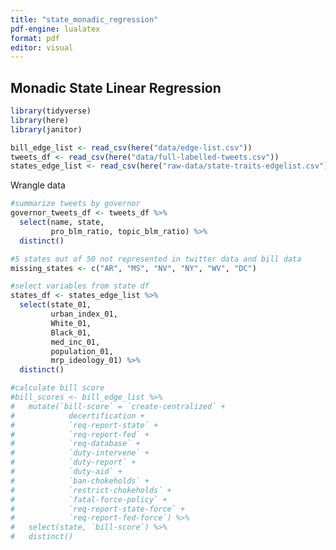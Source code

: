 ```yaml
---
title: "state_monadic_regression"
pdf-engine: lualatex
format: pdf
editor: visual
---
```


## Monadic State Linear Regression

```r
library(tidyverse)
library(here)
library(janitor)

bill_edge_list <- read_csv(here("data/edge-list.csv"))
tweets_df <- read_csv(here("data/full-labelled-tweets.csv"))
states_edge_list <- read_csv(here("raw-data/state-traits-edgelist.csv"))
```

Wrangle data

```r
#summarize tweets by governor
governor_tweets_df <- tweets_df %>% 
  select(name, state, 
         pro_blm_ratio, topic_blm_ratio) %>% 
  distinct() 

#5 states out of 50 not represented in twitter data and bill data
missing_states <- c("AR", "MS", "NV", "NY", "WV", "DC")

#select variables from state df
states_df <- states_edge_list %>% 
  select(state_01,
         urban_index_01,
         White_01,
         Black_01,
         med_inc_01,
         population_01,
         mrp_ideology_01) %>% 
  distinct()

#calculate bill score 
#bill_scores <- bill_edge_list %>% 
#   mutate(`bill-score` = `create-centralized` +
#            decertification +
#            `req-report-state` +
#            `req-report-fed` +
#            `req-database` +
#            `duty-intervene` +
#            `duty-report` +
#            `duty-aid` +
#            `ban-chokeholds` +
#            `restrict-chokeholds` +
#            `fatal-force-policy` +
#            `req-report-state-force` +
#            `req-report-fed-force`) %>% 
#   select(state, `bill-score`) %>% 
#   distinct()

  
```

<!-- Merge into full edge list -->

<!-- ```{r} -->
<!-- #merge gov tweets with state bills -->
<!-- merged_edge_list <- bill_scores %>%  -->
<!--   left_join(governor_tweets_df, by = "state") -->

<!-- #merge with state traits -->
<!-- full_edge_list <- merged_edge_list %>%  -->
<!--   left_join(states_df, by = c("state" = "state_01"))%>%  -->
<!--   clean_names() %>%  -->
<!--   filter(!(state %in% missing_states)) %>%  -->
<!--   filter(bill_score > 0)  #remove states w no bill adoptions -->

<!-- #write.csv(full_edge_list, "data/full-edge-list.csv") -->

<!-- ``` -->

<!-- Linear Regressions -->
<!-- ```{r} -->
<!-- #of pro blm tweet ratio -->
<!-- pro_blm_mod <- lm(bill_score ~  -->
<!--             pro_blm_ratio +  -->
<!--             urban_index_01 +  -->
<!--             white_01 + black_01 +  -->
<!--             med_inc_01 +  -->
<!--             population_01 +  -->
<!--             mrp_ideology_01, data = full_edge_list) -->

<!-- summ <- summary(pro_blm_mod) -->
<!-- summ$coefficients <- round(summ$coefficients, 3) -->
<!-- summ -->


<!-- blm_mod <- lm(bill_score ~  -->
<!--             topic_blm_ratio +  -->
<!--             urban_index_01 +  -->
<!--             white_01 + black_01 +  -->
<!--             med_inc_01 +  -->
<!--             population_01 +  -->
<!--             mrp_ideology_01, data = full_edge_list) -->

<!-- summ <- summary(blm_mod) -->
<!-- summ$coefficients <- round(summ$coefficients, 3) -->
<!-- summ -->

<!-- ``` -->



